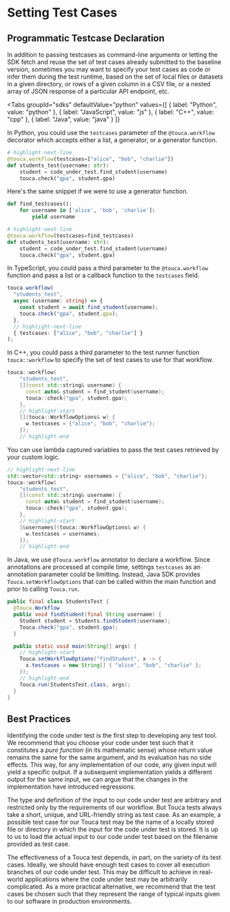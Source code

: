 
# Setting Test Cases

## Programmatic Testcase Declaration

In addition to passing testcases as command-line arguments or letting the SDK
fetch and reuse the set of test cases already submitted to the baseline version,
sometimes you may want to specify your test cases as code or infer them during
the test runtime, based on the set of local files or datasets in a given
directory, or rows of a given column in a CSV file, or a nested array of JSON
response of a particular API endpoint, etc.

<Tabs
  groupId="sdks"
  defaultValue="python"
  values={[
    { label: "Python", value: "python" },
    { label: "JavaScript", value: "js" },
    { label: "C++", value: "cpp" },
    { label: "Java", value: "java" }
  ]}
>
<TabItem value="python">

In Python, you could use the `testcases` parameter of the `@touca.workflow`
decorator which accepts either a list, a generator, or a generator function.

```py
# highlight-next-line
@touca.workflow(testcases=["alice", "bob", "charlie"])
def students_test(username: str):
    student = code_under_test.find_student(username)
    touca.check("gpa", student.gpa)
```

Here's the same snippet if we were to use a generator function.

```py
def find_testcases():
    for username in ['alice', 'bob', 'charlie']:
        yield username

# highlight-next-line
@touca.workflow(testcases=find_testcases)
def students_test(username: str):
    student = code_under_test.find_student(username)
    touca.check("gpa", student.gpa)
```

</TabItem>
<TabItem value="js">

In TypeScript, you could pass a third parameter to the `@touca.workflow`
function and pass a list or a callback function to the `testcases` field.

```ts
touca.workflow(
  "students_test",
  async (username: string) => {
    const student = await find_student(username);
    touca.check("gpa", student.gpa);
  },
  // highlight-next-line
  { testcases: ["alice", "bob", "charlie"] }
);
```

</TabItem>
<TabItem value="cpp">

In C++, you could pass a third parameter to the test runner function
`touca::workflow` to specify the set of test cases to use for that workflow.

```cpp
touca::workflow(
    "students_test",
    [](const std::string& username) {
      const auto& student = find_student(username);
      touca::check("gpa", student.gpa);
    },
    // highlight-start
    [](touca::WorkflowOptions& w) {
      w.testcases = {"alice", "bob", "charlie"};
    });
    // highlight-end
```

You can use lambda captured variables to pass the test cases retrieved by your
custom logic.

```cpp
// highlight-next-line
std::vector<std::string> usernames = {"alice", "bob", "charlie"};
touca::workflow(
    "students_test",
    [](const std::string& username) {
      const auto& student = find_student(username);
      touca::check("gpa", student.gpa);
    },
    // highlight-start
    [&usernames](touca::WorkflowOptions& w) {
      w.testcases = usernames;
    });
    // highlight-end
```

</TabItem>
<TabItem value="java">

In Java, we use `@Touca.workflow` annotator to declare a workflow. Since
annotations are processed at compile time, settings `testcases` as an annotation
parameter could be limitting. Instead, Java SDK provides
`Touca.setWorkflowOptions` that can be called within the main function and prior
to calling `Touca.run`.

```java
public final class StudentsTest {
  @Touca.Workflow
  public void findStudent(final String username) {
    Student student = Students.findStudent(username);
    Touca.check("gpa", student.gpa);
  }

  public static void main(String[] args) {
    // highlight-start
    Touca.setWorkflowOptions("findStudent", x -> {
      x.testcases = new String[] { "alice", "bob", "charlie" };
    });
    // highlight-end
    Touca.run(StudentsTest.class, args);
  }
}
```

</TabItem>
</Tabs>

## Best Practices

Identifying the code under test is the first step to developing any test tool.
We recommend that you choose your code under test such that it constitutes a
_pure function_ (in its mathematic sense) whose return value remains the same
for the same argument, and its evaluation has no side effects. This way, for any
implementation of our code, any given input will yield a specific output. If a
subsequent implementation yields a different output for the same input, we can
argue that the changes in the implementation have introduced regressions.

The type and definition of the input to our code under test are arbitrary and
restricted only by the requirements of our workflow. But Touca tests always take
a short, unique, and URL-friendly string as test case. As an example, a possible
test case for our Touca test may be the name of a locally stored file or
directory in which the input for the code under test is stored. It is up to us
to load the actual input to our code under test based on the filename provided
as test case.

The effectiveness of a Touca test depends, in part, on the variety of its test
cases. Ideally, we should have enough test cases to cover all execution branches
of our code under test. This may be difficult to achieve in real-world
applications where the code under test may be arbitrarily complicated. As a more
practical alternative, we recommend that the test cases be chosen such that they
represent the range of typical inputs given to our software in production
environments.
